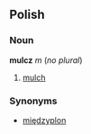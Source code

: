 ==Polish==
===Noun===
'''mulcz''' ''m'' (''no plural'')

# [[mulch]]

===Synonyms===

*[[międzyplon]]